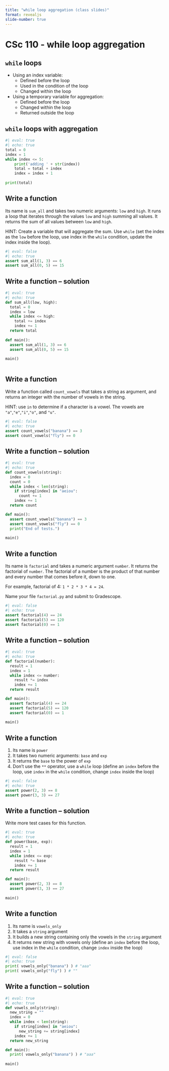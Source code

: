 ```yaml
---
title: "while loop aggregation (class slides)"
format: revealjs
slide-number: true
---
```


# CSc 110 - while loop aggregation

## `while` loops

-   Using an index variable:
    -   Defined before the loop
    -   Used in the condition of the loop
    -   Changed within the loop
-   Using a temporary variable for aggregation:
    -   Defined before the loop
    -   Changed within the loop
    -   Returned outside the loop

## `while` loops with aggregation

```python
#| eval: true
#| echo: true
total = 0
index = 1
while index <= 5:
    print('adding ' + str(index))
    total = total + index
    index = index + 1
    
print(total)
```

## Write a function

Its name is `sum_all` and takes two numeric arguments: `low` and `high`.
It runs a loop that iterates through the values `low` and `high` summing all values.
It returns the sum of all values between `low` and `high`.

HINT: Create a variable that will aggregate the sum. Use `while` (set the index as the `low` before the loop, use index in the `while` condition, update the index inside the loop). 

```python
#| eval: false
#| echo: true
assert sum_all(1, 3) == 6
assert sum_all(0, 5) == 15
```

## Write a function -- solution

```python
#| eval: true
#| echo: true
def sum_all(low, high):
  total = 0
  index = low
  while index <= high:
    total += index
    index += 1
  return total
    
def main():
  assert sum_all(1, 3) == 6
  assert sum_all(0, 5) == 15
  
main()
  
```

## Write a function

Write a function called `count_vowels` that takes a string as argument, and returns
an integer with the number of vowels in the string.

HINT: use `in` to determine if a character is a vowel. The vowels are `"a"`,`"e"`,`"i"`,`"o"`, and `"u"`.

```python
#| eval: false
#| echo: true
assert count_vowels("banana") == 3
assert count_vowels("fly") == 0
```

## Write a function -- solution

```python
#| eval: true
#| echo: true
def count_vowels(string):
  index = 0
  count = 0
  while index < len(string):
    if string[index] in "aeiou":
      count += 1
    index += 1
  return count

def main():
  assert count_vowels("banana") == 3
  assert count_vowels("fly") == 0
  print("End of tests.")
  
main()

```


## Write a function

Its name is `factorial` and takes a numeric argument `number`.
It returns the factorial of `number`. 
The factorial of a number is the product of that number and every number that comes before it, down to one. 

For example, factorial of 4: `1 * 2 * 3 * 4 = 24`.

Name your file `factorial.py` and submit to Gradescope.

```python
#| eval: false
#| echo: true
assert factorial(4) == 24
assert factorial(5) == 120
assert factorial(0) == 1
```


## Write a function -- solution

```python
#| eval: true
#| echo: true
def factorial(number):
  result = 1
  index = 1
  while index <= number:
    result *= index
    index += 1
  return result

def main():
  assert factorial(4) == 24
  assert factorial(5) == 120
  assert factorial(0) == 1
  
main()
```


## Write a function

1.  Its name is `power`
2.  It takes two numeric arguments: `base` and `exp`
3.  It returns the `base` to the power of `exp`
4.  Don't use the `**` operator, use a `while` loop (define an `index` before the loop, use `index` in the `while` condition, change `index` inside the loop)

```python
#| eval: false
#| echo: true
assert power(2, 3) == 8
assert power(3, 3) == 27
```


## Write a function -- solution

Write more test cases for this function.

```python
#| eval: true
#| echo: true
def power(base, exp):
  result = 1
  index = 1
  while index <= exp:
    result *= base
    index += 1
  return result

def main():
  assert power(2, 3) == 8
  assert power(3, 3) == 27
    
main()
```


## Write a function

1.  Its name is `vowels_only`
2.  It takes a `string` argument
3.  It builds a new string containing only the vowels in the `string` argument
4.  It returns new string with vowels only (define an `index` before the loop, use index in the `while` condition, change `index` inside the loop)

```python
#| eval: false
#| echo: true
print( vowels_only("banana") ) # "aaa"
print( vowels_only("fly") ) # ""
```


## Write a function -- solution


```python
#| eval: true
#| echo: true
def vowels_only(string):
  new_string = ""
  index = 0
  while index < len(string):
    if string[index] in "aeiou":
      new_string += string[index]
    index += 1
  return new_string

def main():
  print( vowels_only("banana") ) # "aaa"
  
main()
```